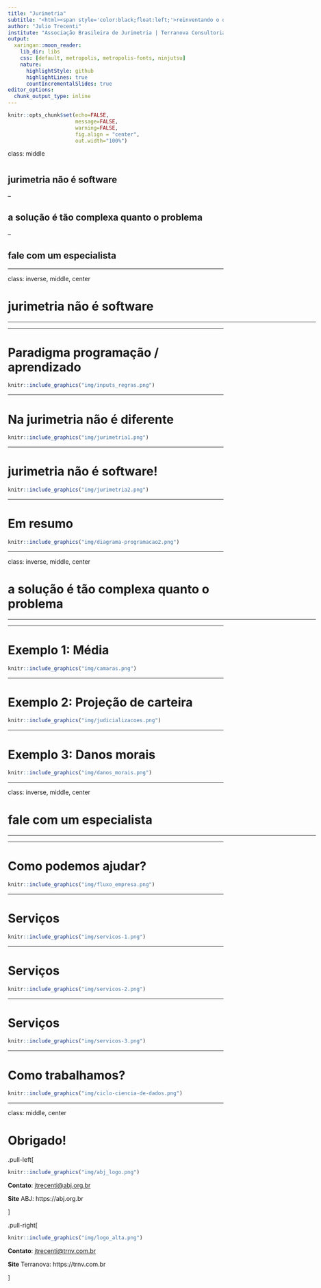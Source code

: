 ```yaml
---
title: "Jurimetria"
subtitle: "<html><span style='color:black;float:left;'>reinventando o direito com estatísticas e indicadores</span><div style='float:left'></div><hr color='#43BF71' size=1px width=796px></html>"
author: "Julio Trecenti"
institute: "Associação Brasileira de Jurimetria | Terranova Consultoria"
output:
  xaringan::moon_reader:
    lib_dir: libs
    css: [default, metropolis, metropolis-fonts, ninjutsu]
    nature:
      highlightStyle: github
      highlightLines: true
      countIncrementalSlides: true
editor_options: 
  chunk_output_type: inline
---
```


```r
knitr::opts_chunk$set(echo=FALSE, 
                      message=FALSE, 
                      warning=FALSE,
                      fig.align = "center",
                      out.width="100%")
```

class: middle

# 

## jurimetria não é software

--

## a solução é tão complexa quanto o problema

--

## fale com um especialista

---

class: inverse, middle, center

# jurimetria não é software

<html>
  <div style='float:left'></div>
  <hr color='#43BF71' size=1px width=720px>
</html>

---

# Paradigma programação / aprendizado

```r
knitr::include_graphics("img/inputs_regras.png")
```

---

# Na jurimetria não é diferente

```r
knitr::include_graphics("img/jurimetria1.png")
```

---

# jurimetria não é software!

```r
knitr::include_graphics("img/jurimetria2.png")
```

---

# Em resumo

```r
knitr::include_graphics("img/diagrama-programacao2.png")
```

---

class: inverse, middle, center

# a solução é tão complexa quanto o problema

<html>
  <div style='float:left'></div>
  <hr color='#43BF71' size=1px width=720px>
</html>

---

# Exemplo 1: Média

```r
knitr::include_graphics("img/camaras.png")
```

---

# Exemplo 2: Projeção de carteira

```r
knitr::include_graphics("img/judicializacoes.png")
```

---

# Exemplo 3: Danos morais

```r
knitr::include_graphics("img/danos_morais.png")
```

---

class: inverse, middle, center

# fale com um especialista

<html>
  <div style='float:left'></div>
  <hr color='#43BF71' size=1px width=720px>
</html>

---

# Como podemos ajudar?

```r
knitr::include_graphics("img/fluxo_empresa.png")
```

---

# Serviços

```r
knitr::include_graphics("img/servicos-1.png")
```

---

# Serviços

```r
knitr::include_graphics("img/servicos-2.png")
```

---

# Serviços

```r
knitr::include_graphics("img/servicos-3.png")
```

---

# Como trabalhamos?

```r
knitr::include_graphics("img/ciclo-ciencia-de-dados.png")
```

---
class: middle, center

# Obrigado!

.pull-left[

```r
knitr::include_graphics("img/abj_logo.png")
```

__Contato__: [jtrecenti@abj.org.br](mailto:jtrecenti@abj.org.br)

__Site__ ABJ: https://abj.org.br

]

.pull-right[

```r
knitr::include_graphics("img/logo_alta.png")
```


__Contato__: [jtrecenti@trnv.com.br](mailto:jtrecenti@trnv.com.br)

__Site__ Terranova: https://trnv.com.br


]






